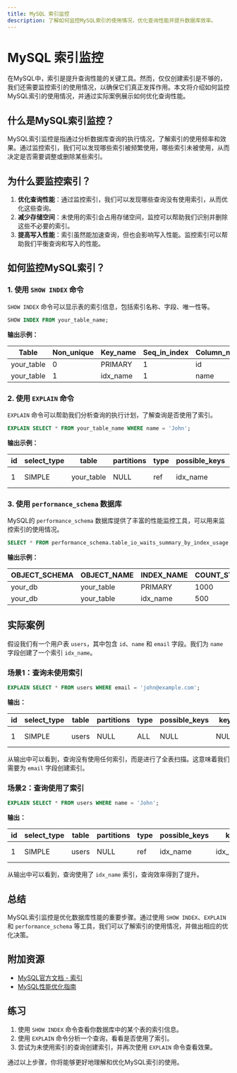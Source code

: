 ```yaml
---
title: MySQL 索引监控
description: 了解如何监控MySQL索引的使用情况，优化查询性能并提升数据库效率。
---
```


# MySQL 索引监控

在MySQL中，索引是提升查询性能的关键工具。然而，仅仅创建索引是不够的，我们还需要监控索引的使用情况，以确保它们真正发挥作用。本文将介绍如何监控MySQL索引的使用情况，并通过实际案例展示如何优化查询性能。

## 什么是MySQL索引监控？

MySQL索引监控是指通过分析数据库查询的执行情况，了解索引的使用频率和效果。通过监控索引，我们可以发现哪些索引被频繁使用，哪些索引未被使用，从而决定是否需要调整或删除某些索引。

## 为什么要监控索引？

1. **优化查询性能**：通过监控索引，我们可以发现哪些查询没有使用索引，从而优化这些查询。
2. **减少存储空间**：未使用的索引会占用存储空间，监控可以帮助我们识别并删除这些不必要的索引。
3. **提高写入性能**：索引虽然能加速查询，但也会影响写入性能。监控索引可以帮助我们平衡查询和写入的性能。

## 如何监控MySQL索引？

### 1. 使用 `SHOW INDEX` 命令

`SHOW INDEX` 命令可以显示表的索引信息，包括索引名称、字段、唯一性等。

```sql
SHOW INDEX FROM your_table_name;
```

**输出示例：**

| Table       | Non_unique | Key_name | Seq_in_index | Column_name | Collation | Cardinality | Sub_part | Packed | Null | Index_type | Comment | Index_comment |
|-------------|------------|----------|--------------|-------------|-----------|-------------|----------|--------|------|------------|---------|---------------|
| your_table  | 0          | PRIMARY  | 1            | id          | A         | 1000        | NULL     | NULL   |      | BTREE      |         |               |
| your_table  | 1          | idx_name | 1            | name        | A         | 500         | NULL     | NULL   | YES  | BTREE      |         |               |

### 2. 使用 `EXPLAIN` 命令

`EXPLAIN` 命令可以帮助我们分析查询的执行计划，了解查询是否使用了索引。

```sql
EXPLAIN SELECT * FROM your_table_name WHERE name = 'John';
```

**输出示例：**

| id | select_type | table        | partitions | type | possible_keys | key      | key_len | ref   | rows | filtered | Extra       |
|----|-------------|--------------|------------|------|---------------|----------|---------|-------|------|----------|-------------|
| 1  | SIMPLE      | your_table   | NULL       | ref  | idx_name      | idx_name | 767     | const | 1    | 100.00   | Using index |

### 3. 使用 `performance_schema` 数据库

MySQL的 `performance_schema` 数据库提供了丰富的性能监控工具，可以用来监控索引的使用情况。

```sql
SELECT * FROM performance_schema.table_io_waits_summary_by_index_usage;
```

**输出示例：**

| OBJECT_SCHEMA | OBJECT_NAME | INDEX_NAME | COUNT_STAR | SUM_TIMER_WAIT | MIN_TIMER_WAIT | AVG_TIMER_WAIT | MAX_TIMER_WAIT |
|---------------|-------------|------------|------------|----------------|----------------|----------------|----------------|
| your_db       | your_table  | PRIMARY    | 1000       | 123456789      | 12345          | 123456         | 123456789      |
| your_db       | your_table  | idx_name   | 500        | 987654321      | 54321          | 987654         | 987654321      |

## 实际案例

假设我们有一个用户表 `users`，其中包含 `id`、`name` 和 `email` 字段。我们为 `name` 字段创建了一个索引 `idx_name`。

### 场景1：查询未使用索引

```sql
EXPLAIN SELECT * FROM users WHERE email = 'john@example.com';
```

**输出：**

| id | select_type | table | partitions | type | possible_keys | key  | key_len | ref  | rows | filtered | Extra       |
|----|-------------|-------|------------|------|---------------|------|---------|------|------|----------|-------------|
| 1  | SIMPLE      | users | NULL       | ALL  | NULL          | NULL | NULL    | NULL | 1000 | 10.00    | Using where |

从输出中可以看到，查询没有使用任何索引，而是进行了全表扫描。这意味着我们需要为 `email` 字段创建索引。

### 场景2：查询使用了索引

```sql
EXPLAIN SELECT * FROM users WHERE name = 'John';
```

**输出：**

| id | select_type | table | partitions | type | possible_keys | key      | key_len | ref   | rows | filtered | Extra       |
|----|-------------|-------|------------|------|---------------|----------|---------|-------|------|----------|-------------|
| 1  | SIMPLE      | users | NULL       | ref  | idx_name      | idx_name | 767     | const | 1    | 100.00   | Using index |

从输出中可以看到，查询使用了 `idx_name` 索引，查询效率得到了提升。

## 总结

MySQL索引监控是优化数据库性能的重要步骤。通过使用 `SHOW INDEX`、`EXPLAIN` 和 `performance_schema` 等工具，我们可以了解索引的使用情况，并做出相应的优化决策。

## 附加资源

- [MySQL官方文档 - 索引](https://dev.mysql.com/doc/refman/8.0/en/mysql-indexes.html)
- [MySQL性能优化指南](https://dev.mysql.com/doc/refman/8.0/en/optimization.html)

## 练习

1. 使用 `SHOW INDEX` 命令查看你数据库中的某个表的索引信息。
2. 使用 `EXPLAIN` 命令分析一个查询，看看是否使用了索引。
3. 尝试为未使用索引的查询创建索引，并再次使用 `EXPLAIN` 命令查看效果。

通过以上步骤，你将能够更好地理解和优化MySQL索引的使用。